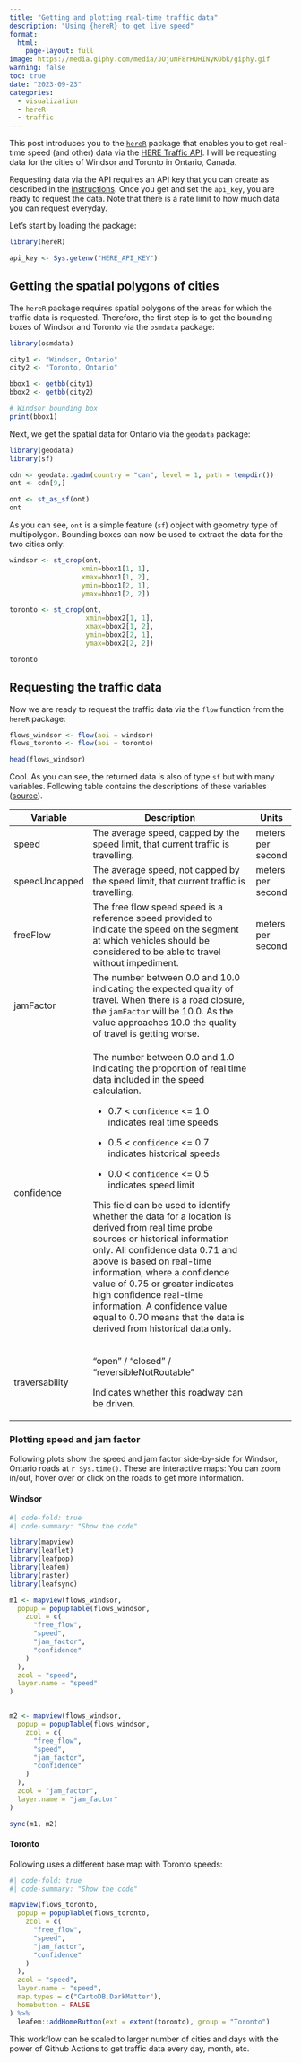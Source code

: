 ```yaml
---
title: "Getting and plotting real-time traffic data"
description: "Using {hereR} to get live speed"
format: 
  html:
    page-layout: full
image: https://media.giphy.com/media/JOjumF8rHUHINyKObk/giphy.gif
warning: false
toc: true
date: "2023-09-23"
categories:
  - visualization
  - hereR
  - traffic
---
```


This post introduces you to the [`hereR`](https://munterfi.github.io/hereR/) package that enables you to get real-time speed (and other) data via the [HERE Traffic API](https://developer.here.com/documentation/traffic-api/api-reference.html). I will be requesting data for the cities of Windsor and Toronto in Ontario, Canada.

Requesting data via the API requires an API key that you can create as described in the [instructions](https://munterfi.github.io/hereR/#usage). Once you get and set the `api_key`, you are ready to request the data. Note that there is a rate limit to how much data you can request everyday.

Let's start by loading the package:

```r
library(hereR)
```

```r
api_key <- Sys.getenv("HERE_API_KEY")
```

## Getting the spatial polygons of cities

The `hereR` package requires spatial polygons of the areas for which the traffic data is requested. Therefore, the first step is to get the bounding boxes of Windsor and Toronto via the `osmdata` package:

```r
library(osmdata)

city1 <- "Windsor, Ontario"
city2 <- "Toronto, Ontario"

bbox1 <- getbb(city1)
bbox2 <- getbb(city2)

# Windsor bounding box
print(bbox1)
```

Next, we get the spatial data for Ontario via the `geodata` package:

```r
library(geodata)
library(sf)

cdn <- geodata::gadm(country = "can", level = 1, path = tempdir())
ont <- cdn[9,]

ont <- st_as_sf(ont)
ont
```

As you can see, `ont` is a simple feature (`sf`) object with geometry type of multipolygon. Bounding boxes can now be used to extract the data for the two cities only:

```r
windsor <- st_crop(ont, 
                  xmin=bbox1[1, 1],
                  xmax=bbox1[1, 2],
                  ymin=bbox1[2, 1],
                  ymax=bbox1[2, 2])

toronto <- st_crop(ont, 
                   xmin=bbox2[1, 1],
                   xmax=bbox2[1, 2],
                   ymin=bbox2[2, 1],
                   ymax=bbox2[2, 2])

toronto
```

## Requesting the traffic data

Now we are ready to request the traffic data via the `flow` function from the `hereR` package:

```r
flows_windsor <- flow(aoi = windsor)
flows_toronto <- flow(aoi = toronto)

head(flows_windsor)
```

Cool. As you can see, the returned data is also of type `sf` but with many variables. Following table contains the descriptions of these variables ([source](https://developer.here.com/documentation/traffic-api/api-reference.html)).

+----------------+----------------------------------------------------------------------------------------------------------------------------------------------------------------------------------------------------------------------------------------------------------------------------------------------------------------------------------------------------------------------------------------------------------+-------------------+
| Variable       | Description                                                                                                                                                                                                                                                                                                                                                                                              | Units             |
+================+==========================================================================================================================================================================================================================================================================================================================================================================================================+===================+
| speed          | The average speed, capped by the speed limit, that current traffic is travelling.                                                                                                                                                                                                                                                                                                                        | meters per second |
+----------------+----------------------------------------------------------------------------------------------------------------------------------------------------------------------------------------------------------------------------------------------------------------------------------------------------------------------------------------------------------------------------------------------------------+-------------------+
| speedUncapped  | The average speed, not capped by the speed limit, that current traffic is travelling.                                                                                                                                                                                                                                                                                                                    | meters per second |
+----------------+----------------------------------------------------------------------------------------------------------------------------------------------------------------------------------------------------------------------------------------------------------------------------------------------------------------------------------------------------------------------------------------------------------+-------------------+
| freeFlow       | The free flow speed speed is a reference speed provided to indicate the speed on the segment at which vehicles should be considered to be able to travel without impediment.                                                                                                                                                                                                                             | meters per second |
+----------------+----------------------------------------------------------------------------------------------------------------------------------------------------------------------------------------------------------------------------------------------------------------------------------------------------------------------------------------------------------------------------------------------------------+-------------------+
| jamFactor      | The number between 0.0 and 10.0 indicating the expected quality of travel. When there is a road closure, the `jamFactor` will be 10.0. As the value approaches 10.0 the quality of travel is getting worse.                                                                                                                                                                                              |                   |
+----------------+----------------------------------------------------------------------------------------------------------------------------------------------------------------------------------------------------------------------------------------------------------------------------------------------------------------------------------------------------------------------------------------------------------+-------------------+
| confidence     | The number between 0.0 and 1.0 indicating the proportion of real time data included in the speed calculation.                                                                                                                                                                                                                                                                                            |                   |
|                |                                                                                                                                                                                                                                                                                                                                                                                                          |                   |
|                | -   0.7 \< `confidence` \<= 1.0 indicates real time speeds                                                                                                                                                                                                                                                                                                                                               |                   |
|                |                                                                                                                                                                                                                                                                                                                                                                                                          |                   |
|                | -   0.5 \< `confidence` \<= 0.7 indicates historical speeds                                                                                                                                                                                                                                                                                                                                              |                   |
|                |                                                                                                                                                                                                                                                                                                                                                                                                          |                   |
|                | -   0.0 \< `confidence` \<= 0.5 indicates speed limit                                                                                                                                                                                                                                                                                                                                                    |                   |
|                |                                                                                                                                                                                                                                                                                                                                                                                                          |                   |
|                | This field can be used to identify whether the data for a location is derived from real time probe sources or historical information only. All confidence data 0.71 and above is based on real-time information, where a confidence value of 0.75 or greater indicates high confidence real-time information. A confidence value equal to 0.70 means that the data is derived from historical data only. |                   |
+----------------+----------------------------------------------------------------------------------------------------------------------------------------------------------------------------------------------------------------------------------------------------------------------------------------------------------------------------------------------------------------------------------------------------------+-------------------+
| traversability | "open" / "closed" / "reversibleNotRoutable"                                                                                                                                                                                                                                                                                                                                                              |                   |
|                |                                                                                                                                                                                                                                                                                                                                                                                                          |                   |
|                | Indicates whether this roadway can be driven.                                                                                                                                                                                                                                                                                                                                                            |                   |
+----------------+----------------------------------------------------------------------------------------------------------------------------------------------------------------------------------------------------------------------------------------------------------------------------------------------------------------------------------------------------------------------------------------------------------+-------------------+

### Plotting speed and jam factor


Following plots show the speed and jam factor side-by-side for Windsor, Ontario roads at `r Sys.time()`. These are interactive maps: You can zoom in/out, hover over or click on the roads to get more information.  

#### Windsor

```r
#| code-fold: true
#| code-summary: "Show the code"

library(mapview)
library(leaflet)
library(leafpop)
library(leafem)
library(raster)
library(leafsync)

m1 <- mapview(flows_windsor,
  popup = popupTable(flows_windsor,
    zcol = c(
      "free_flow",
      "speed",
      "jam_factor",
      "confidence"
    )
  ),
  zcol = "speed",
  layer.name = "speed"
)


m2 <- mapview(flows_windsor,
  popup = popupTable(flows_windsor,
    zcol = c(
      "free_flow",
      "speed",
      "jam_factor",
      "confidence"
    )
  ),
  zcol = "jam_factor",
  layer.name = "jam_factor"
)

sync(m1, m2)
```


#### Toronto

Following uses a different base map with Toronto speeds:

```r
#| code-fold: true
#| code-summary: "Show the code"

mapview(flows_toronto,
  popup = popupTable(flows_toronto,
    zcol = c(
      "free_flow",
      "speed",
      "jam_factor",
      "confidence"
    )
  ),
  zcol = "speed",
  layer.name = "speed",
  map.types = c("CartoDB.DarkMatter"),
  homebutton = FALSE
) %>%
  leafem::addHomeButton(ext = extent(toronto), group = "Toronto")
```



This workflow can be scaled to larger number of cities and days with the power of Github Actions to get traffic data every day, month, etc.
